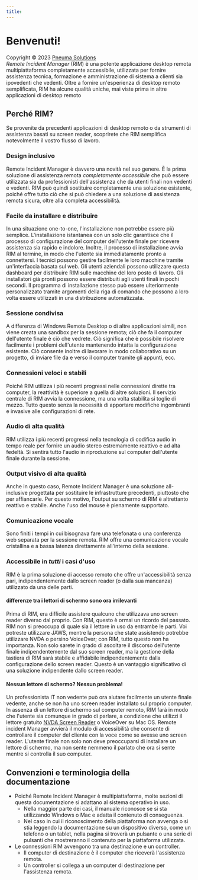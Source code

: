 ```yaml
---
title: 
---
```


# Benvenuti!
Copyright © 2023 [Pneuma Solutions](https://www.pneumasolutions.com)  
*Remote Incident Manager* (RIM) è una potente applicazione desktop remota multipiattaforma completamente accessibile, utilizzata per fornire assistenza tecnica, formazione e amministrazione di sistema a clienti sia ipovedenti che vedenti. Oltre a fornire un'esperienza di desktop remoto semplificata, RIM ha alcune qualità uniche, mai viste prima in altre applicazioni di desktop remoto
## Perché RIM?
Se provenite da precedenti applicazioni di desktop remoto o da strumenti di assistenza basati su screen reader, scoprirete che RIM semplifica notevolmente il vostro flusso di lavoro.
### Design inclusivo
Remote Incident Manager è davvero una novità nel suo genere. È la prima soluzione di assistenza remota *completamente accessibile* che può essere utilizzata sia da professionisti dell'assistenza che da utenti finali non vedenti e vedenti. RIM può quindi sostituire completamente una soluzione esistente, poiché offre tutto ciò che si può chiedere a una soluzione di assistenza remota sicura, oltre alla completa accessibilità.
### Facile da installare e distribuire
In una situazione one-to-one, l'installazione non potrebbe essere più semplice. L'installazione istantanea con un solo clic garantisce che il processo di configurazione del computer dell'utente finale per ricevere assistenza sia rapido e indolore. Inoltre, il processo di installazione avvia RIM al termine, in modo che l'utente sia immediatamente pronto a connettersi.
I tecnici possono gestire facilmente le loro macchine tramite un'interfaccia basata sul web. Gli utenti aziendali possono utilizzare questa dashboard per distribuire RIM sulle macchine del loro posto di lavoro. Gli installatori già pronti possono essere distribuiti agli utenti finali in pochi secondi. Il programma di installazione stesso può essere ulteriormente personalizzato tramite argomenti della riga di comando che possono a loro volta essere utilizzati in una distribuzione automatizzata.
### Sessione condivisa
A differenza di Windows Remote Desktop o di altre applicazioni simili, non viene creata una sandbox per la sessione remota; ciò che fa il computer dell'utente finale è ciò che vedrete. Ciò significa che è possibile risolvere facilmente i problemi dell'utente mantenendo intatta la configurazione esistente. Ciò consente inoltre di lavorare in modo collaborativo su un progetto, di inviare file da e verso il computer tramite gli appunti, ecc.
### Connessioni veloci e stabili
Poiché RIM utilizza i più recenti progressi nelle connessioni dirette tra computer, la reattività è superiore a quella di altre soluzioni. Il servizio centrale di RIM avvia la connessione, ma una volta stabilita si toglie di mezzo. Tutto questo senza la necessità di apportare modifiche ingombranti e invasive alle configurazioni di rete.
### Audio di alta qualità
RIM utilizza i più recenti progressi nella tecnologia di codifica audio in tempo reale per fornire un audio stereo estremamente reattivo e ad alta fedeltà. Si sentirà tutto l'audio in riproduzione sul computer dell'utente finale durante la sessione.
### Output visivo di alta qualità
Anche in questo caso, Remote Incident Manager è una soluzione all-inclusive progettata per sostituire le infrastrutture precedenti, piuttosto che per affiancarle. Per questo motivo, l'output su schermo di RIM è altrettanto reattivo e stabile. Anche l'uso del mouse è pienamente supportato.
### Comunicazione vocale
Sono finiti i tempi in cui bisognava fare una telefonata o una conferenza web separata per la sessione remota. RIM offre una comunicazione vocale cristallina e a bassa latenza direttamente all'interno della sessione.
### Accessibile in *tutti* i casi d'uso
RIM è la prima soluzione di accesso remoto che offre un'accessibilità senza pari, indipendentemente dallo screen reader (o dalla sua mancanza) utilizzato da una delle parti.
#### differenze tra i lettori di schermo sono ora irrilevanti
Prima di RIM, era difficile assistere qualcuno che utilizzava uno screen reader diverso dal proprio. Con RIM, questo è ormai un ricordo del passato. RIM non si preoccupa di quale sia il lettore in uso da entrambe le parti. Voi potreste utilizzare JAWS, mentre la persona che state assistendo potrebbe utilizzare NVDA o persino VoiceOver; con RIM, tutto questo non ha importanza. Non solo sarete in grado di ascoltare il discorso dell'utente finale indipendentemente dal suo screen reader, ma la gestione della tastiera di RIM sarà stabile e affidabile indipendentemente dalla configurazione dello screen reader. Questo è un vantaggio significativo di una soluzione indipendente dallo screen reader.
#### Nessun lettore di schermo? Nessun problema!
Un professionista IT non vedente può ora aiutare facilmente un utente finale vedente, anche se non ha uno screen reader installato sul proprio computer. In assenza di un lettore di schermo sul computer remoto, RIM farà in modo che l'utente sia comunque in grado di parlare, a condizione che utilizzi il lettore gratuito [NVDA Screen Reader](https://nvaccess.org) o VoiceOver su Mac OS. Remote incident Manager avvierà il modulo di accessibilità che consente di controllare il computer del cliente con la voce come se avesse uno screen reader. L'utente finale non solo non deve preoccuparsi di installare un lettore di schermo, ma non sente nemmeno il parlato che ora si sente mentre si controlla il suo computer.
## Convenzioni e terminologia della documentazione
* Poiché Remote Incident Manager è multipiattaforma, molte sezioni di questa documentazione si adattano al sistema operativo in uso.
    * Nella maggior parte dei casi, il manuale riconosce se si sta utilizzando Windows o Mac e adatta il contenuto di conseguenza.
    * Nel caso in cui il riconoscimento della piattaforma non avvenga o si stia leggendo la documentazione su un dispositivo diverso, come un telefono o un tablet, nella pagina si troverà un pulsante o una serie di pulsanti che mostreranno il contenuto per la piattaforma utilizzata.
* Le connessioni RIM avvengono tra una destinazione e un controller.
    * Il computer di destinazione è il computer che riceverà l'assistenza remota.
    * Un controller si collega a un computer di destinazione per l'assistenza remota.
